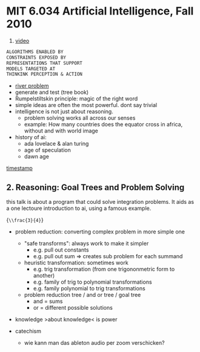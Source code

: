 
# MIT 6.034 Artificial Intelligence, Fall 2010

1. [video](https://www.youtube.com/watch?v=TjZBTDzGeGg)

```txt
ALGORITHMS ENABLED BY
CONSTRAINTS EXPOSED BY
REPRESENTATIONS THAT SUPPORT
MODELS TARGETED AT
THINKINK PERCEPTION & ACTION
```

- [river problem](https://en.wikipedia.org/wiki/Wolf,_goat_and_cabbage_problem)
- generate and test (tree book)
- Rumpelstiltskin principle: magic of the right word
- simple ideas are often the most powerful. dont say trivial
- intelligence is not just about reasoning. 
  - problem solving works all across our senses
  - example: How many countries does the equator cross in africa, without and with world image
- history of ai:
  - ada lovelace & alan turing
  - age of speculation
  - dawn age


[timestamp](https://youtu.be/TjZBTDzGeGg?t=663)

## 2. Reasoning: Goal Trees and Problem Solving

this talk is about a program that could solve integration problems.
It aids as a one lectoure introduction to ai, using a famous example.

<BlockMath>{`\\frac{3}{4}`}</BlockMath>

- problem reduction: converting complex problem in more simple one
  - "safe transforms": always work to make it simpler
    - e.g. pull out constants
    - e.g. pull out sum => creates sub problem for each summand
  - heuristic transformation: sometimes work
    - e.g. trig transformation (from one trigononmetric form to another)
    - e.g. family of trig to polynomial transformations
    - e.g. family polynomial to trig transformations
  - problem reduction tree / and or tree / goal tree
    - and = sums
    - or = different possible solutions 
- knowledge >about knowledge< is power
- catechism 

  - wie kann man das ableton audio per zoom verschicken?
